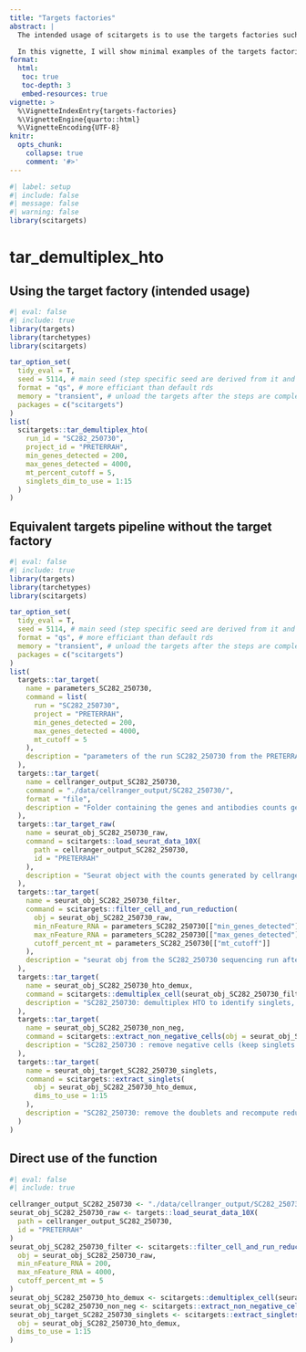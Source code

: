 ```yaml
---
title: "Targets factories"
abstract: |
  The intended usage of scitargets is to use the targets factories such as *"tar_demultiplex_hto"* to realize the analyses. However, there are some case for which you may want to more control over the pipelines

  In this vignette, I will show minimal examples of the targets factories and equivalent code using targets or a direct call to the package functions used in the pipeline.
format:
  html:
   toc: true
   toc-depth: 3
   embed-resources: true
vignette: >
  %\VignetteIndexEntry{targets-factories}
  %\VignetteEngine{quarto::html}
  %\VignetteEncoding{UTF-8}
knitr:
  opts_chunk:
    collapse: true
    comment: '#>'
---
```


```r
#| label: setup
#| include: false
#| message: false
#| warning: false
library(scitargets)
```

# tar_demultiplex_hto

## Using the target factory (intended usage)

```r
#| eval: false
#| include: true
library(targets)
library(tarchetypes)
library(scitargets)

tar_option_set(
  tidy_eval = T,
  seed = 5114, # main seed (step specific seed are derived from it and step name)
  format = "qs", # more efficiant than default rds
  memory = "transient", # unload the targets after the steps are completed
  packages = c("scitargets")
)
list(
  scitargets::tar_demultiplex_hto(
    run_id = "SC282_250730",
    project_id = "PRETERRAH",
    min_genes_detected = 200,
    max_genes_detected = 4000,
    mt_percent_cutoff = 5,
    singlets_dim_to_use = 1:15
  )
)
```

## Equivalent targets pipeline without the target factory

```r
#| eval: false
#| include: true
library(targets)
library(tarchetypes)
library(scitargets)

tar_option_set(
  tidy_eval = T,
  seed = 5114, # main seed (step specific seed are derived from it and step name)
  format = "qs", # more efficiant than default rds
  memory = "transient", # unload the targets after the steps are completed
  packages = c("scitargets")
)
list(
  targets::tar_target(
    name = parameters_SC282_250730,
    command = list(
      run = "SC282_250730",
      project = "PRETERRAH",
      min_genes_detected = 200,
      max_genes_detected = 4000,
      mt_cutoff = 5
    ),
    description = "parameters of the run SC282_250730 from the PRETERRAH project."
  ),
  targets::tar_target(
    name = cellranger_output_SC282_250730,
    command = "./data/cellranger_output/SC282_250730/",
    format = "file",
    description = "Folder containing the genes and antibodies counts generated by cellranger from the SC282_250730 run (PRETERRAH)"
  ),
  targets::tar_target_raw(
    name = seurat_obj_SC282_250730_raw,
    command = scitargets::load_seurat_data_10X(
      path = cellranger_output_SC282_250730,
      id = "PRETERRAH"
    ),
    description = "Seurat object with the counts generated by cellranger SC282_250730 from PRETERRAH"
  ),
  targets::tar_target(
    name = seurat_obj_SC282_250730_filter,
    command = scitargets::filter_cell_and_run_reduction(
      obj = seurat_obj_SC282_250730_raw,
      min_nFeature_RNA = parameters_SC282_250730[["min_genes_detected"]],
      max_nFeature_RNA = parameters_SC282_250730[["max_genes_detected"]],
      cutoff_percent_mt = parameters_SC282_250730[["mt_cutoff"]]
    ),
    description = "seurat obj from the SC282_250730 sequencing run after filtration of low quality cells based on the number of detected genes and the percentage of mitochondrial genes ( 200 < nFeature_RNA < 4000 & percent.mt < 5)."
  ),
  targets::tar_target(
    name = seurat_obj_SC282_250730_hto_demux,
    command = scitargets::demultiplex_cell(seurat_obj_SC282_250730_filter),
    description = "SC282_250730: demultiplex HTO to identify singlets, negatives, and doublets."
  ),
  targets::tar_target(
    name = seurat_obj_SC282_250730_non_neg,
    command = scitargets::extract_non_negative_cells(obj = seurat_obj_SC282_250730_hto_demux),
    description = "SC282_250730 : remove negative cells (keep singlets and doublets) and recompute reduction."
  ),
  targets::tar_target(
    name = seurat_obj_target_SC282_250730_singlets,
    command = scitargets::extract_singlets(
      obj = seurat_obj_SC282_250730_hto_demux,
      dims_to_use = 1:15
    ),
    description = "SC282_250730: remove the doublets and recompute reduction."
  )
)
```

## Direct use of the function

```r
#| eval: false
#| include: true

cellranger_output_SC282_250730 <- "./data/cellranger_output/SC282_250730/"
seurat_obj_SC282_250730_raw <- targets::load_seurat_data_10X(
  path = cellranger_output_SC282_250730,
  id = "PRETERRAH"
)
seurat_obj_SC282_250730_filter <- scitargets::filter_cell_and_run_reduction(
  obj = seurat_obj_SC282_250730_raw,
  min_nFeature_RNA = 200,
  max_nFeature_RNA = 4000,
  cutoff_percent_mt = 5
)
seurat_obj_SC282_250730_hto_demux <- scitargets::demultiplex_cell(seurat_obj_SC282_250730_filter)
seurat_obj_SC282_250730_non_neg <- scitargets::extract_non_negative_cells(obj = seurat_obj_SC282_250730_hto_demux)
seurat_obj_target_SC282_250730_singlets <- scitargets::extract_singlets(
  obj = seurat_obj_SC282_250730_hto_demux,
  dims_to_use = 1:15
)
```


